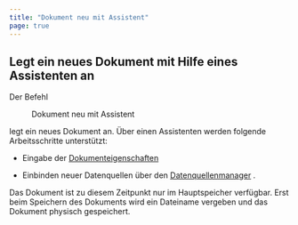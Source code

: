 ```yaml
---
title: "Dokument neu mit Assistent"
page: true
---
```

## Legt ein neues Dokument mit Hilfe eines Assistenten an

Der Befehl  <Menu>Dokument neu mit Assistent</Menu>  legt ein neues Dokument an. &#220;ber einen Assistenten werden folgende Arbeitsschritte unterst&#252;tzt:

- Eingabe der 
[Dokumenteigenschaften](../dokumente/dokumenteigenschaften)

- Einbinden neuer Datenquellen &#252;ber den 
[Datenquellenmanager](../datenquellenmanager/allgemein)
.



Das Dokument ist zu diesem Zeitpunkt nur im Hauptspeicher verf&#252;gbar.
Erst beim Speichern des Dokuments wird ein Dateiname vergeben und das Dokument physisch gespeichert.

